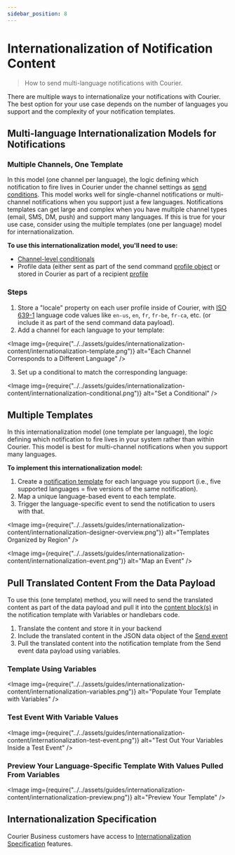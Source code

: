 ```yaml
---
sidebar_position: 8
---
```



# Internationalization of Notification Content

> How to send multi-language notifications with Courier.

There are multiple ways to internationalize your notifications with Courier. The best option for your use case depends on the number of languages you support and the complexity of your notification templates.

## Multi-language Internationalization Models for Notifications

### Multiple Channels, One Template

In this model (one channel per language), the logic defining which notification to fire lives in Courier under the channel settings as [send conditions](../notification-settings/send-conditions.mdx).
This model works well for single-channel notifications or multi-channel notifications when you support just a few languages. Notifications templates can get large and complex when you have multiple channel types (email, SMS, DM, push) and support many languages. If this is true for your use case, consider using the multiple templates (one per language) model for internationalization.

**To use this internationalization model, you'll need to use:**

- [Channel-level conditionals](../notification-settings/send-conditions.mdx/#for-notifications-and-channels)
- Profile data (either sent as part of the send command [profile object](https://help.courier.com/en/articles/4339703-json-paths-and-variables) or stored in Courier as part of a recipient [profile](../../reference/profiles/intro.mdx)

### Steps

1. Store a "locale" property on each user profile inside of Courier, with [ISO 639-1](https://www.andiamo.co.uk/resources/iso-language-codes/) language code values like `en-us`, `en`, `fr`, `fr-be`, `fr-ca`, etc. (or include it as part of the send command data payload).
2. Add a channel for each language to your template:

<Image
  img={require("../../assets/guides/internationalization-content/internationalization-template.png")}
  alt="Each Channel Corresponds to a Different Language"
/>

3. Set up a conditional to match the corresponding language:

<Image
  img={require("../../assets/guides/internationalization-content/internationalization-conditional.png")}
  alt="Set a Conditional"
/>

## Multiple Templates

In this internationalization model (one template per language), the logic defining which notification to fire lives in your system rather than within Courier. This model is best for multi-channel notifications when you support many languages.

 **To implement this internationalization model:**

1. Create a [notification template](design-a-notification.mdx) for each language you support (i.e., five supported languages = five versions of the same notification).
2. Map a unique language-based event to each template.
3. Trigger the language-specific event to send the notification to users with that.

<Image
  img={require("../../assets/guides/internationalization-content/internationalization-designer-overview.png")}
  alt="Templates Organized by Region"
/>

<Image
  img={require("../../assets/guides/internationalization-content/internationalization-event.png")}
  alt="Map an Event"
/>

## Pull Translated Content From the Data Payload

To use this (one template) method, you will need to send the translated content as part of the data payload and pull it into the [content block(s)](https://help.courier.com/en/articles/4193090-content-block-basics) in the notification template with Variables or handlebars code.
<!-- Link follow-up doc -->
1. Translate the content and store it in your backend
2. Include the translated content in the JSON data object of the [Send event](reference/send/intro.mdx)
3. Pull the translated content into the notification template from the Send event data payload using variables.

### Template Using Variables

<Image
  img={require("../../assets/guides/internationalization-content/internationalization-variables.png")}
  alt="Populate Your Template with Variables"
/>

### Test Event With Variable Values 

<Image
  img={require("../../assets/guides/internationalization-content/internationalization-test-event.png")}
  alt="Test Out Your Variables Inside a Test Event"
/>

### Preview Your Language-Specific Template With Values Pulled From Variables

<Image
  img={require("../../assets/guides/internationalization-content/internationalization-preview.png")}
  alt="Preview Your Template"
/>

## Internationalization Specification

Courier Business customers have access to [Internationalization Specification](../../guides/business/internationalization-specification.mdx) features.